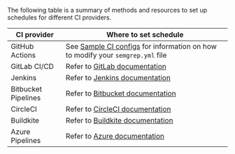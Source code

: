 The following table is a summary of methods and resources to set up schedules for different CI providers.

| CI provider | Where to set schedule |
| ----------- | --------------------  |
| GitHub Actions | See [Sample CI configs](/semgrep-ci/sample-ci-configs#sample-github-actions-configuration-file) for information on how to modify your `semgrep.yml` file |
| GitLab CI/CD | Refer to [GitLab documentation](https://docs.gitlab.com/ee/ci/pipelines/schedules.html) |
| Jenkins | Refer to [Jenkins documentation](https://www.jenkins.io/doc/book/pipeline/running-pipelines/#scheduling-jobs-in-jenkins) |
| Bitbucket Pipelines | Refer to [Bitbucket documentation](https://support.atlassian.com/bitbucket-cloud/docs/pipeline-triggers/) |
| CircleCI | Refer to [CircleCI documentation](https://circleci.com/docs/scheduled-pipelines#get-started-with-scheduled-pipelines-in-circleci) |
| Buildkite | Refer to [Buildkite documentation](https://buildkite.com/docs/pipelines/scheduled-builds) |
| Azure Pipelines | Refer to [Azure documentation](https://docs.microsoft.com/en-us/azure/devops/pipelines/process/scheduled-triggers?view=azure-devops&tabs=yaml)
